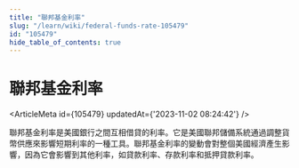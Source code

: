 ```yaml
---
title: "聯邦基金利率"
slug: "/learn/wiki/federal-funds-rate-105479"
id: "105479"
hide_table_of_contents: true
---
```



# 聯邦基金利率

<ArticleMeta id={105479} updatedAt={'2023-11-02 08:24:42'} />
<div className='border-solid border-b border-t-0 my-4 border-[var(--ifm-color-gray-300)]' />

聯邦基金利率是美國銀行之間互相借貸的利率。它是美國聯邦儲備系統通過調整貨幣供應來影響短期利率的一種工具。聯邦基金利率的變動會對整個美國經濟產生影響，因為它會影響到其他利率，如貸款利率、存款利率和抵押貸款利率。
